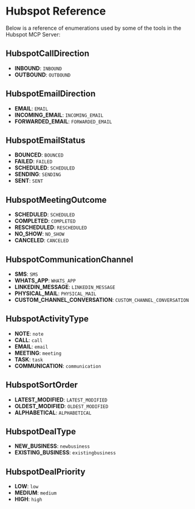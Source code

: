 # Hubspot Reference

Below is a reference of enumerations used by some of the tools in the Hubspot MCP Server:

## HubspotCallDirection

- **INBOUND**: `INBOUND`
- **OUTBOUND**: `OUTBOUND`

## HubspotEmailDirection

- **EMAIL**: `EMAIL`
- **INCOMING_EMAIL**: `INCOMING_EMAIL`
- **FORWARDED_EMAIL**: `FORWARDED_EMAIL`

## HubspotEmailStatus

- **BOUNCED**: `BOUNCED`
- **FAILED**: `FAILED`
- **SCHEDULED**: `SCHEDULED`
- **SENDING**: `SENDING`
- **SENT**: `SENT`

## HubspotMeetingOutcome

- **SCHEDULED**: `SCHEDULED`
- **COMPLETED**: `COMPLETED`
- **RESCHEDULED**: `RESCHEDULED`
- **NO_SHOW**: `NO_SHOW`
- **CANCELED**: `CANCELED`

## HubspotCommunicationChannel

- **SMS**: `SMS`
- **WHATS_APP**: `WHATS_APP`
- **LINKEDIN_MESSAGE**: `LINKEDIN_MESSAGE`
- **PHYSICAL_MAIL**: `PHYSICAL_MAIL`
- **CUSTOM_CHANNEL_CONVERSATION**: `CUSTOM_CHANNEL_CONVERSATION`

## HubspotActivityType

- **NOTE**: `note`
- **CALL**: `call`
- **EMAIL**: `email`
- **MEETING**: `meeting`
- **TASK**: `task`
- **COMMUNICATION**: `communication`

## HubspotSortOrder

- **LATEST_MODIFIED**: `LATEST_MODIFIED`
- **OLDEST_MODIFIED**: `OLDEST_MODIFIED`
- **ALPHABETICAL**: `ALPHABETICAL`

## HubspotDealType

- **NEW_BUSINESS**: `newbusiness`
- **EXISTING_BUSINESS**: `existingbusiness`

## HubspotDealPriority

- **LOW**: `low`
- **MEDIUM**: `medium`
- **HIGH**: `high`
